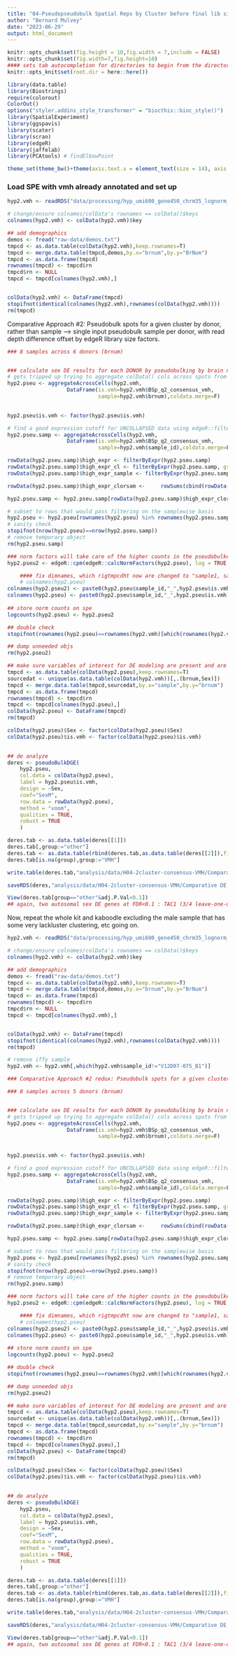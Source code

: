```yaml
---
title: "04-Pseudopseudobulk Spatial Reps by Cluster before final lib size normalization"
author: "Bernard Mulvey"
date: "2023-06-29"
output: html_document
---
```


```r
knitr::opts_chunk$set(fig.height = 10,fig.width = 7,include = FALSE)
knitr::opts_chunk$set(fig.width=7,fig.height=10)
#### sets tab autocompletion for directories to begin from the directory containing the .Rproj session, instead of the script's directory if different
knitr::opts_knit$set(root.dir = here::here())

library(data.table)
library(Biostrings)
require(colorout)
ColorOut()
options("styler.addins_style_transformer" = "biocthis::bioc_style()")
library(SpatialExperiment)
library(ggspavis)
library(scater)
library(scran)
library(edgeR)
library(jaffelab)
library(PCAtools) # findElbowPoint

theme_set(theme_bw()+theme(axis.text.x = element_text(size = 14), axis.title.x = element_text(size = 16), axis.text.y = element_text(size = 14), axis.title.y = element_text(size =16), plot.title = element_text(size = 20,hjust=0.5), strip.text = element_text(size=18), legend.text = element_text(size=10), legend.title = element_text(size=11,hjust=0.5)))
```


### Load SPE with vmh already annotated and set up
```r
hyp2.vmh <- readRDS("data/processing/hyp_umi600_gene450_chrm35_lognorm_061323_HarmonyBSpc-q2VMH_rowname-key.RDS")

# change/ensure colnames/colData's rownames == colData()$keys
colnames(hyp2.vmh) <- colData(hyp2.vmh)$key

## add demographics
demos <- fread("raw-data/demos.txt")
tmpcd <- as.data.table(colData(hyp2.vmh),keep.rownames=T)
tmpcd <- merge.data.table(tmpcd,demos,by.x="brnum",by.y="BrNum")
tmpcd <- as.data.frame(tmpcd)
rownames(tmpcd) <- tmpcd$rn
tmpcd$rn <- NULL
tmpcd <- tmpcd[colnames(hyp2.vmh),]


colData(hyp2.vmh) <- DataFrame(tmpcd) 
stopifnot(identical(colnames(hyp2.vmh),rownames(colData(hyp2.vmh))))
rm(tmpcd)
```

Comparative Approach #2: Pseudobulk spots for a given cluster by donor, rather than sample --> single input pseudobulk sample per donor, with read depth difference offset by edgeR library size factors.
```r
### 8 samples across 6 donors (brnum)


### calculate sex DE results for each DONOR by pseudobulking by brain number
# gets tripped up trying to aggregate colData() cols across spots from more than one sample for some reason. disable this.
hyp2.pseu <- aggregateAcrossCells(hyp2.vmh,
                   DataFrame(is.vmh=hyp2.vmh$BSp_q2_consensus_vmh,
                             sample=hyp2.vmh$brnum),coldata.merge=F)
    

hyp2.pseu$is.vmh <- factor(hyp2.pseu$is.vmh)

# find a good expression cutoff for UNCOLLAPSED data using edgeR::filterByExpr . we'll do this by filtering on samplewise pseudobulks, and then keep the corresponding rows in our donor-bulked object.
hyp2.pseu.samp <- aggregateAcrossCells(hyp2.vmh,
                   DataFrame(is.vmh=hyp2.vmh$BSp_q2_consensus_vmh,
                             sample=hyp2.vmh$sample_id),coldata.merge=F)

rowData(hyp2.pseu.samp)$high_expr <- filterByExpr(hyp2.pseu.samp)
rowData(hyp2.pseu.samp)$high_expr_cl <- filterByExpr(hyp2.pseu.samp, group = hyp2.pseu.samp$is.vmh)
rowData(hyp2.pseu.samp)$high_expr_sample <- filterByExpr(hyp2.pseu.samp, group = hyp2.pseu.samp$sample)

rowData(hyp2.pseu.samp)$high_expr_clorsam <-     rowSums(cbind(rowData(hyp2.pseu.samp)$high_expr_sample,rowData(hyp2.pseu.samp)$high_expr_cl))

hyp2.pseu.samp <- hyp2.pseu.samp[rowData(hyp2.pseu.samp)$high_expr_clorsam>=1]

# subset to rows that would pass filtering on the samplewise basis
hyp2.pseu <- hyp2.pseu[rownames(hyp2.pseu) %in% rownames(hyp2.pseu.samp)]
# sanity check
stopifnot(nrow(hyp2.pseu)==nrow(hyp2.pseu.samp))
# remove temporary object
rm(hyp2.pseu.samp)

### norm factors will take care of the higher counts in the pseudobulked spatial reps    
hyp2.pseu2 <- edgeR::cpm(edgeR::calcNormFactors(hyp2.pseu), log = TRUE, prior.count = 0.1)

    #### fix dimnames, which rigtmpcdht now are changed to "sample1, sample2...":
    # colnames(hyp2.pseu)
colnames(hyp2.pseu2) <- paste0(hyp2.pseu$sample_id,"_",hyp2.pseu$is.vmh)
colnames(hyp2.pseu) <- paste0(hyp2.pseu$sample_id,"_",hyp2.pseu$is.vmh)
    
## store norm counts on spe
logcounts(hyp2.pseu) <- hyp2.pseu2

## double check
stopifnot(rownames(hyp2.pseu)==rownames(hyp2.vmh)[which(rownames(hyp2.vmh) %in% rownames(hyp2.pseu))])

## dump unneeded objs
rm(hyp2.pseu2)

## make sure variables of interest for DE modeling are present and are factors. we need to add sex back now
tmpcd <- as.data.table(colData(hyp2.pseu),keep.rownames=T)
sourcedat <- unique(as.data.table(colData(hyp2.vmh))[,.(brnum,Sex)])
tmpcd <- merge.data.table(tmpcd,sourcedat,by.x="sample",by.y="brnum")
tmpcd <- as.data.frame(tmpcd)
rownames(tmpcd) <- tmpcd$rn
tmpcd <- tmpcd[colnames(hyp2.pseu),]
colData(hyp2.pseu) <- DataFrame(tmpcd)
rm(tmpcd)

colData(hyp2.pseu)$Sex <- factor(colData(hyp2.pseu)$Sex)
colData(hyp2.pseu)$is.vmh <- factor(colData(hyp2.pseu)$is.vmh)

    
## de analyze
deres <- pseudoBulkDGE(
    hyp2.pseu,
    col.data = colData(hyp2.pseu),
    label = hyp2.pseu$is.vmh,
    design = ~Sex,
    coef="SexM",
    row.data = rowData(hyp2.pseu),
    method = "voom",
    qualities = TRUE,
    robust = TRUE
    )

deres.tab <- as.data.table(deres[[1]])
deres.tab[,group:="other"]
deres.tab <- as.data.table(rbind(deres.tab,as.data.table(deres[[2]]),fill=T))
deres.tab[is.na(group),group:="VMH"]

write.table(deres.tab,"analysis/data/H04-2cluster-consensus-VMH/Comparative DE approaches/Pseudobulking per donor/sex DE results by cluster, as table.txt",sep='\t',quote=F,row.names=F,col.names=T)

saveRDS(deres,"analysis/data/H04-2cluster-consensus-VMH/Comparative DE approaches/Pseudobulking per donor/sex DE output.RDS")

View(deres.tab[group=="other"&adj.P.Val<0.1])
## again, two autosomal sex DE genes at FDR<0.1 : TAC1 (3/4 leave-one-out approaches), PWP2 (4/4 leave-one-out approaches)
```

Now, repeat the whole kit and kaboodle excluding the male sample that has some very lackluster clustering, etc going on.
```r
hyp2.vmh <- readRDS("data/processing/hyp_umi600_gene450_chrm35_lognorm_061323_HarmonyBSpc-q2VMH_rowname-key.RDS")

# change/ensure colnames/colData's rownames == colData()$keys
colnames(hyp2.vmh) <- colData(hyp2.vmh)$key

## add demographics
demos <- fread("raw-data/demos.txt")
tmpcd <- as.data.table(colData(hyp2.vmh),keep.rownames=T)
tmpcd <- merge.data.table(tmpcd,demos,by.x="brnum",by.y="BrNum")
tmpcd <- as.data.frame(tmpcd)
rownames(tmpcd) <- tmpcd$rn
tmpcd$rn <- NULL
tmpcd <- tmpcd[colnames(hyp2.vmh),]


colData(hyp2.vmh) <- DataFrame(tmpcd) 
stopifnot(identical(colnames(hyp2.vmh),rownames(colData(hyp2.vmh))))
rm(tmpcd)

# remove iffy sample
hyp2.vmh <- hyp2.vmh[,which(hyp2.vmh$sample_id!="V12D07-075_B1")]

### Comparative Approach #2 redux: Pseudobulk spots for a given cluster by donor, rather than sample --> single input pseudobulk sample per donor, with read depth difference offset by edgeR library size factors. Nothing different to be done here relative to before.

### 8 samples across 5 donors (brnum)


### calculate sex DE results for each DONOR by pseudobulking by brain number
# gets tripped up trying to aggregate colData() cols across spots from more than one sample for some reason. disable this.
hyp2.pseu <- aggregateAcrossCells(hyp2.vmh,
                   DataFrame(is.vmh=hyp2.vmh$BSp_q2_consensus_vmh,
                             sample=hyp2.vmh$brnum),coldata.merge=F)
    

hyp2.pseu$is.vmh <- factor(hyp2.pseu$is.vmh)

# find a good expression cutoff for UNCOLLAPSED data using edgeR::filterByExpr . we'll do this by filtering on samplewise pseudobulks, and then keep the corresponding rows in our donor-bulked object.
hyp2.pseu.samp <- aggregateAcrossCells(hyp2.vmh,
                   DataFrame(is.vmh=hyp2.vmh$BSp_q2_consensus_vmh,
                             sample=hyp2.vmh$sample_id),coldata.merge=F)

rowData(hyp2.pseu.samp)$high_expr <- filterByExpr(hyp2.pseu.samp)
rowData(hyp2.pseu.samp)$high_expr_cl <- filterByExpr(hyp2.pseu.samp, group = hyp2.pseu.samp$is.vmh)
rowData(hyp2.pseu.samp)$high_expr_sample <- filterByExpr(hyp2.pseu.samp, group = hyp2.pseu.samp$sample)

rowData(hyp2.pseu.samp)$high_expr_clorsam <-     rowSums(cbind(rowData(hyp2.pseu.samp)$high_expr_sample,rowData(hyp2.pseu.samp)$high_expr_cl))

hyp2.pseu.samp <- hyp2.pseu.samp[rowData(hyp2.pseu.samp)$high_expr_clorsam>=1]

# subset to rows that would pass filtering on the samplewise basis
hyp2.pseu <- hyp2.pseu[rownames(hyp2.pseu) %in% rownames(hyp2.pseu.samp)]
# sanity check
stopifnot(nrow(hyp2.pseu)==nrow(hyp2.pseu.samp))
# remove temporary object
rm(hyp2.pseu.samp)

### norm factors will take care of the higher counts in the pseudobulked spatial reps    
hyp2.pseu2 <- edgeR::cpm(edgeR::calcNormFactors(hyp2.pseu), log = TRUE, prior.count = 0.1)

    #### fix dimnames, which rigtmpcdht now are changed to "sample1, sample2...":
    # colnames(hyp2.pseu)
colnames(hyp2.pseu2) <- paste0(hyp2.pseu$sample_id,"_",hyp2.pseu$is.vmh)
colnames(hyp2.pseu) <- paste0(hyp2.pseu$sample_id,"_",hyp2.pseu$is.vmh)
    
## store norm counts on spe
logcounts(hyp2.pseu) <- hyp2.pseu2

## double check
stopifnot(rownames(hyp2.pseu)==rownames(hyp2.vmh)[which(rownames(hyp2.vmh) %in% rownames(hyp2.pseu))])

## dump unneeded objs
rm(hyp2.pseu2)

## make sure variables of interest for DE modeling are present and are factors. we need to add sex back now
tmpcd <- as.data.table(colData(hyp2.pseu),keep.rownames=T)
sourcedat <- unique(as.data.table(colData(hyp2.vmh))[,.(brnum,Sex)])
tmpcd <- merge.data.table(tmpcd,sourcedat,by.x="sample",by.y="brnum")
tmpcd <- as.data.frame(tmpcd)
rownames(tmpcd) <- tmpcd$rn
tmpcd <- tmpcd[colnames(hyp2.pseu),]
colData(hyp2.pseu) <- DataFrame(tmpcd)
rm(tmpcd)

colData(hyp2.pseu)$Sex <- factor(colData(hyp2.pseu)$Sex)
colData(hyp2.pseu)$is.vmh <- factor(colData(hyp2.pseu)$is.vmh)

    
## de analyze
deres <- pseudoBulkDGE(
    hyp2.pseu,
    col.data = colData(hyp2.pseu),
    label = hyp2.pseu$is.vmh,
    design = ~Sex,
    coef="SexM",
    row.data = rowData(hyp2.pseu),
    method = "voom",
    qualities = TRUE,
    robust = TRUE
    )

deres.tab <- as.data.table(deres[[1]])
deres.tab[,group:="other"]
deres.tab <- as.data.table(rbind(deres.tab,as.data.table(deres[[2]]),fill=T))
deres.tab[is.na(group),group:="VMH"]

write.table(deres.tab,"analysis/data/H04-2cluster-consensus-VMH/Comparative DE approaches/Pseudobulking per donor/sex DE results by cluster, as table without male V12D07-075B1.txt",sep='\t',quote=F,row.names=F,col.names=T)

saveRDS(deres,"analysis/data/H04-2cluster-consensus-VMH/Comparative DE approaches/Pseudobulking per donor/sex DE output without male V12D07-075B1.RDS")

View(deres.tab[group=="other"&adj.P.Val<0.1])
## again, two autosomal sex DE genes at FDR<0.1 : TAC1 (3/4 leave-one-out approaches), PWP2 (4/4 leave-one-out approaches)
```
